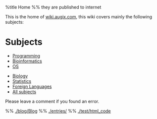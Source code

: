 %title Home
%% they are published to internet

This is the home of [http://wiki.augix.com wiki.augix.com], this wiki covers mainly the following subjects:

= Subjects =
* [[wiki/Programming|Programming]]
* [[wiki/Bioinformatics|Bioinformatics]]
* [[wiki/IT Notes|OS]]

* [[wiki/Biology Notes|Biology]]
* [[wiki/Statistics|Statistics]]
* [[wiki/Foreign Language|Foreign Languages]]
* [[wiki/Main Page| All subjects]]

Please leave a comment if you found an error.


%% [[./blog/Blog]]
%% [[./entries/]] 
%% [[./test/html_code]]

